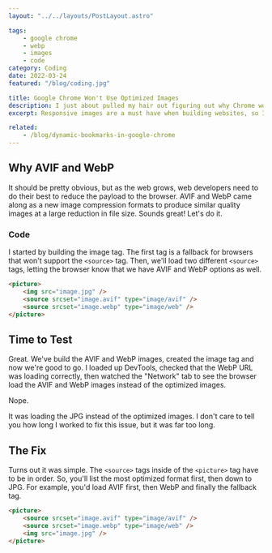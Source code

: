 ```yaml
---
layout: "../../layouts/PostLayout.astro"

tags:
    - google chrome
    - webp
    - images
    - code
category: Coding
date: 2022-03-24
featured: "/blog/coding.jpg"

title: Google Chrome Won't Use Optimized Images
description: I just about pulled my hair out figuring out why Chrome wouldn't load WebP or AVIF images when using <picture>.
excerpt: Responsive images are a must have when building websites, so I decided to generate AVIF and WebP images for use in a <srcset> responsive image tag. However, every time I loaded DevTools, Chrome was defaulting to the standard JPG instead of the optimized image.

related:
    - /blog/dynamic-bookmarks-in-google-chrome
---
```


## Why AVIF and WebP

It should be pretty obvious, but as the web grows, web developers need to do their best to reduce the payload to the browser. AVIF and WebP came along as a new image compression formats to produce similar quality images at a large reduction in file size. Sounds great! Let's do it.

### Code

I started by building the image tag. The first tag is a fallback for browsers that won't support the `<source>` tag. Then, we'll load two different `<source>` tags, letting the browser know that we have AVIF and WebP options as well.

```html
<picture>
    <img src="image.jpg" />
    <source srcset="image.avif" type="image/avif" />
    <source srcset="image.webp" type="image/web" />
</picture>
```

## Time to Test

Great. We've build the AVIF and WebP images, created the image tag and now we're good to go. I loaded up DevTools, checked that the WebP URL was loading correctly, then watched the "Network" tab to see the browser load the AVIF and WebP images instead of the optimized images.

Nope.

It was loading the JPG instead of the optimized images. I don't care to tell you how long I worked to fix this issue, but it was far too long.

## The Fix

Turns out it was simple. The `<source>` tags inside of the `<picture>` tag have to be in order. So, you'll list the most optimized format first, then down to JPG. For example, you'd load AVIF first, then WebP and finally the fallback tag.

```html
<picture>
    <source srcset="image.avif" type="image/avif" />
    <source srcset="image.webp" type="image/web" />
    <img src="image.jpg" />
</picture>
```
